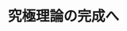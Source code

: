 ﻿---
title: "究極理論の完成へ"
category: "理学"
vol: "86"
interviewee: "伊藤 克司"
url: ""
tags: []
pdf: "86-5-ito.pdf"
facephoto: ""
career: ""
preface: "伊藤では超弦理論等の素粒子物理学の最先端分野を扱っている。本稿では、素粒子物理学の諸理論を説明したのち、伊藤で扱われている最先端の研究について触れる。完成するのは100年後とも言われる研究分野の一端をお見せしよう。また、壮大な研究に挑む先生が描く理想の物理学者像についても紹介する。"
---
